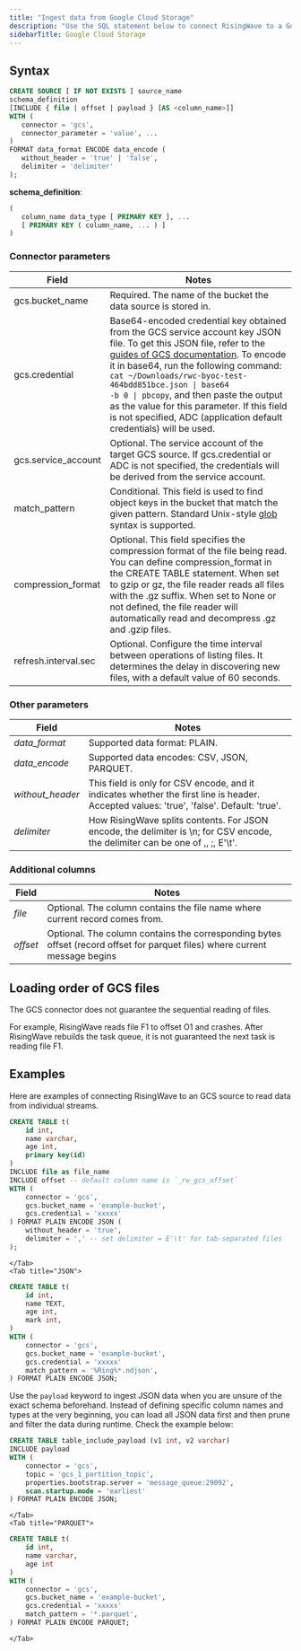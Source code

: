 ```yaml
---
title: "Ingest data from Google Cloud Storage"
description: "Use the SQL statement below to connect RisingWave to a Google Cloud Storage source."
sidebarTitle: Google Cloud Storage
---
```


## Syntax

```sql
CREATE SOURCE [ IF NOT EXISTS ] source_name
schema_definition
[INCLUDE { file | offset | payload } [AS <column_name>]]
WITH (
   connector = 'gcs',
   connector_parameter = 'value', ...
)
FORMAT data_format ENCODE data_encode (
   without_header = 'true' | 'false',
   delimiter = 'delimiter'
);
```

**schema\_definition**:

```sql
(
   column_name data_type [ PRIMARY KEY ], ...
   [ PRIMARY KEY ( column_name, ... ) ]
)
```

### Connector parameters

| Field      |     Notes    |                                                 
| ---------- | ------------ |
| gcs.bucket\_name  | Required. The name of the bucket the data source is stored in. |
| gcs.credential    | Base64-encoded credential key obtained from the GCS service account key JSON file. To get this JSON file, refer to the [guides of GCS documentation](https://cloud.google.com/iam/docs/keys-create-delete#iam-service-account-keys-create-console).  To encode it in base64, run the following command: <code>cat ~/Downloads/rwc-byoc-test-464bdd851bce.json &#124; base64 -b 0 &#124; pbcopy</code>, and then paste the output as the value for this parameter. If this field is not specified, ADC (application default credentials) will be used. |
| gcs.service\_account | Optional. The service account of the target GCS source. If gcs.credential or ADC is not specified, the credentials will be derived from the service account. |
| match\_pattern       | Conditional. This field is used to find object keys in the bucket that match the given pattern. Standard Unix-style [glob](https://en.wikipedia.org/wiki/Glob%5F%28programming%29) syntax is supported.  |
| compression\_format  | Optional. This field specifies the compression format of the file being read. You can define compression\_format in the CREATE TABLE statement. When set to gzip or gz, the file reader reads all files with the .gz suffix. When set to None or not defined, the file reader will automatically read and decompress .gz and .gzip files.   |
| refresh.interval.sec       | Optional. Configure the time interval between operations of listing files. It determines the delay in discovering new files, with a default value of 60 seconds.   |

### Other parameters

| Field             | Notes                                                                                                                                    |
| ----------------- | ---------------------------------------------------------------------------------------------------------------------------------------- |
| _data\_format_    | Supported data format: PLAIN.                                                                                                            |
| _data\_encode_    | Supported data encodes: CSV, JSON, PARQUET.                                                                                              |
| _without\_header_ | This field is only for CSV encode, and it indicates whether the first line is header. Accepted values: 'true', 'false'. Default: 'true'. |
| _delimiter_       | How RisingWave splits contents. For JSON encode, the delimiter is \\n; for CSV encode, the delimiter can be one of ,, ;, E'\\t'.         |

### Additional columns

| Field    | Notes                                                                                                                       |
| -------- | --------------------------------------------------------------------------------------------------------------------------- |
| _file_   | Optional. The column contains the file name where current record comes from.                                                |
| _offset_ | Optional. The column contains the corresponding bytes offset (record offset for parquet files) where current message begins |

## Loading order of GCS files

The GCS connector does not guarantee the sequential reading of files.

For example, RisingWave reads file F1 to offset O1 and crashes. After RisingWave rebuilds the task queue, it is not guaranteed the next task is reading file F1.

## Examples
Here are examples of connecting RisingWave to an GCS source to read data from individual streams.
<Tabs>
    <Tab title="CSV">
```sql
CREATE TABLE t(
    id int,
    name varchar,
    age int,
    primary key(id)
)
INCLUDE file as file_name
INCLUDE offset -- default column name is `_rw_gcs_offset`
WITH (
    connector = 'gcs',
    gcs.bucket_name = 'example-bucket',
    gcs.credential = 'xxxxx'
) FORMAT PLAIN ENCODE JSON (
    without_header = 'true',
    delimiter = ',' -- set delimiter = E'\t' for tab-separated files
);
```
    </Tab>
    <Tab title="JSON">
```sql
CREATE TABLE t(
    id int,
    name TEXT,
    age int,
    mark int,
)
WITH (
    connector = 'gcs',
    gcs.bucket_name = 'example-bucket',
    gcs.credential = 'xxxxx'
    match_pattern = '%Ring%*.ndjson',
) FORMAT PLAIN ENCODE JSON;
```

Use the `payload` keyword to ingest JSON data when you are unsure of the exact schema beforehand. Instead of defining specific column names and types at the very beginning, you can load all JSON data first and then prune and filter the data during runtime. Check the example below:

```sql
CREATE TABLE table_include_payload (v1 int, v2 varchar)
INCLUDE payload
WITH (
    connector = 'gcs',
    topic = 'gcs_1_partition_topic',
    properties.bootstrap.server = 'message_queue:29092',
    scan.startup.mode = 'earliest'
) FORMAT PLAIN ENCODE JSON;
```

    </Tab>
    <Tab title="PARQUET">
```sql
CREATE TABLE t(
    id int,
    name varchar,
    age int
)
WITH (
    connector = 'gcs',
    gcs.bucket_name = 'example-bucket',
    gcs.credential = 'xxxxx'
    match_pattern = '*.parquet',
) FORMAT PLAIN ENCODE PARQUET;
```
    </Tab>
</Tabs>






